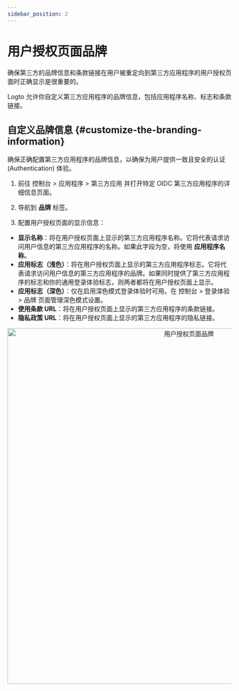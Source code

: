 ```yaml
---
sidebar_position: 2
---
```



# 用户授权页面品牌

确保第三方的品牌信息和条款链接在用户被重定向到第三方应用程序的用户授权页面时正确显示是很重要的。

Logto 允许你自定义第三方应用程序的品牌信息，包括应用程序名称、标志和条款链接。

## 自定义品牌信息 \{#customize-the-branding-information}

确保正确配置第三方应用程序的品牌信息，以确保为用户提供一致且安全的认证 (Authentication) 体验。

1. 前往 <CloudLink to="/applications/third-party-applications">控制台 > 应用程序 > 第三方应用</CloudLink> 并打开特定 OIDC 第三方应用程序的详细信息页面。

2. 导航到 **品牌** 标签。

3. 配置用户授权页面的显示信息：

- **显示名称**：将在用户授权页面上显示的第三方应用程序名称。它将代表请求访问用户信息的第三方应用程序的名称。如果此字段为空，将使用 **应用程序名称**。
- **应用标志（浅色）**：将在用户授权页面上显示的第三方应用程序标志。它将代表请求访问用户信息的第三方应用程序的品牌。如果同时提供了第三方应用程序的标志和你的通用登录体验标志，则两者都将在用户授权页面上显示。
- **应用标志（深色）**：仅在启用深色模式登录体验时可用。在 <CloudLink to="/sign-in-experience/branding">控制台 > 登录体验 > 品牌</CloudLink> 页面管理深色模式设置。
- **使用条款 URL**：将在用户授权页面上显示的第三方应用程序的条款链接。
- **隐私政策 URL**：将在用户授权页面上显示的第三方应用程序的隐私链接。

<center>
  <img src={ConsentScreenBranding} alt="用户授权页面品牌" width="800" />
</center>

